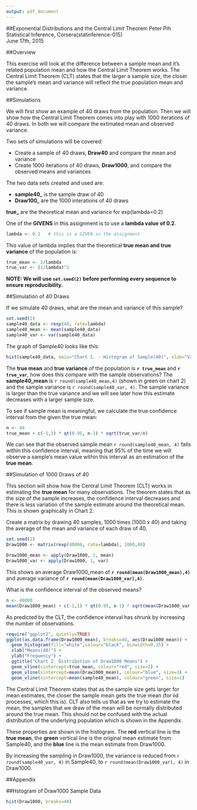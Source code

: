 ```yaml
---
output: pdf_document
---
```


##Exponential Distributions and the Central Limit Theorem
Peter Pih  
Statistical Inference, Corsera(statinference-015)  
June 17th, 2015  

##Overview

This exercise will look at the difference between a sample mean and it's related population mean and how the Central Limit Theorem works.  The Central Limit Theorem (CLT) states that the larger a sample size, the closer the sample's mean and variance will reflect the true population mean and variance.

##Simulations

We will first show an example of 40 draws from the population. Then we will show how the Central Limit Theorem comes into play with 1000 iterations of 40 draws. In both we will compare the extimated mean and observed variance.

Two sets of simulations will be covered:

- Create a sample of 40 draws, **Draw40** and compare the mean and variance
- Create 1000 iterations of 40 draws, **Draw1000**, and compare the observed means and variances

The two data sets created and used are:

- **sample40_** is the sample draw of 40
- **Draw100_** are the 1000 interations of 40 draws

**true_** are the theoretical mean and variance for exp(lambda=0.2)

One of the **GIVENS** in this assignment is to use a **lambda value of 0.2**.
```R
lambda <- 0.2   # this is a GIVEN in the assignment
```
This value of lambda implies that the theoretical **true mean and true variance** of the population is:
```R
true_mean <- 1/lambda
true_var <- (1/lambda)^2
```

**NOTE: We will use `set.seed(2)` before performing every sequence to ensure reproducibility.**

##Simulation of 40 Draws

If we simulate 40 draws, what are the mean and variance of this sample?
```R
set.seed(2)
sample40_data <- rexp(40, rate=lambda)
sample40_mean <- mean(sample40_data)
sample40_var <- var(sample40_data)
```

\newpage
The graph of Sample40 looks like this:
```R
hist(sample40_data, main="Chart 1. - Histogram of Sample(40)", xlab="Values")
```

The **true mean** and **true variance** of the population is **`r true_mean`** and **`r true_var`**, how does this compare with the sample observations?  The **sample40_mean** is `r round(sample40_mean,4)` (shown in green on chart 2) and the sample variance is `r round(sample40_var, 4)`. The sample variance is larger than the true variance and we will see later how this estimate decreases with a larger sample size.

To see if sample mean is meaningful, we calculate the true confidence interval from the given the true mean:

```R
n <- 40
true_mean + c(-1,1) * qt(0.95, n-1) * sqrt(true_var/n) 
```
We can see that the observed sample mean `r round(sample40_mean, 4)` falls within this confidence interval, meaning that 95% of the time we will observe a sample's mean value within this interval as an estimation of the **true mean**.

##Simulation of 1000 Draws of 40

This section will show how the Central Limit Theorem (CLT) works in estimating the **true mean** for many observations. The theorem states that as the size of the sample increases, the confidence interval decreases and there is less variation of the sample estimate around the theoretical mean. This is shown graphically in Chart 2.

Create a matrix by drawing 40 samples, 1000 times (1000 x 40) and taking the average of the mean and variance of each draw of 40.

```R
set.seed(2)
Draw1000 <- matrix(rexp(40000, rate=lambda), 1000,40)

Draw1000_mean <- apply(Draw1000, 1, mean)
Draw1000_var <- apply(Draw1000, 1, var)
```

This shows an average Draw1000_mean of **`r round(mean(Draw1000_mean),4)`** and average variance of **`r round(mean(Draw1000_var),4)`**.

What is the confidence interval of the observed means?

```R
n <- 40000
mean(Draw1000_mean) + c(-1,1) * qt(0.95, n-1) * sqrt(mean(Draw1000_var)/n) 
```
As predicted by the CLT, the confidence interval has shrunk by increasing the number of observations.

```R
require("ggplot2", quietly=TRUE)
ggplot(as.data.frame(Draw1000_mean), breaks=40, aes(Draw1000_mean)) + 
  geom_histogram(fill="white",colour="black", binwidth=0.15) + 
  xlab("Means(40)") +
  ylab("Frequency") +
  ggtitle("Chart 2. Distribution of Draw1000 Means") +
  geom_vline(xintercept=true_mean, colour="red", size=2) +
  geom_vline(xintercept=mean(Draw1000_mean), colour="blue", size=1) +
  geom_vline(xintercept=mean(sample40_mean), colour="green", size=1)
```


The Central Limit Theorem states that as the sample size gets larger for mean estimates, the closer the sample mean gets the true mean (for iid processes, which this is). CLT also tells us that as we try to estimate the mean, the samples that we draw of the mean will be normally distributed around the true mean.  This should not be confused with the actual distribution of the underlying population which is shown in the Appendix.

These properties are shown in the histogram. The **red** vertical line is the **true mean**, the **green** vertical line is the original mean estimate from Sample40, and the **blue** line is the mean estimate from Draw1000.

By increasing the sampling in Draw1000, the variance is reduced from `r round(sample40_var, 4)` in Sample40, to `r round(mean(Draw1000_var), 4)` in Draw1000.


\newpage
##Appendix

##Hstogram of Draw1000 Sample Data

```R
hist(Draw1000, breaks=40)
```
